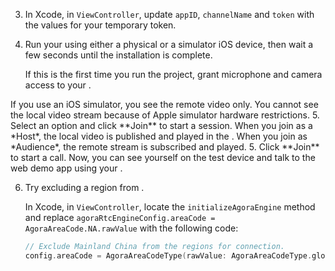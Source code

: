 3. In Xcode, in `ViewController`, update `appID`, `channelName` and `token` with the values for your temporary token.

4. Run your <Vpl k="CLIENT" /> using either a physical or a simulator iOS device, then wait a few seconds until the installation is complete.

    If this is the first time you run the project, grant microphone and camera access to your <Vpl k="CLIENT" />.
<PlatformWrapper platform="ios">
    If you use an iOS simulator, you see the remote video only. You cannot see the local video stream because of <Link to = "https://help.apple.com/simulator/mac/current/#/devb0244142d">Apple simulator hardware restrictions</Link>.
</PlatformWrapper>
<ProductWrapper notAllowed="video-calling">
5. Select an option and click **Join** to start a session. When you join as a *Host*, the local video is published and played in the <Vpl k="CLIENT" />. When you join as *Audience*, the remote stream is subscribed and played.
</ProductWrapper>

<ProductWrapper product="video-calling">
5. Click **Join** to start a call. Now, you can see yourself on the test device and talk to the web demo app using your <Vpl k="CLIENT" />.
</ProductWrapper>

6. Try excluding a region from <Vg k="AGORA_BACKEND" />.

    In Xcode, in `ViewController`, locate the `initializeAgoraEngine` method and replace `agoraRtcEngineConfig.areaCode = AgoraAreaCode.NA.rawValue` with the following code:
    ```swift
    // Exclude Mainland China from the regions for connection.
    config.areaCode = AgoraAreaCodeType(rawValue: AgoraAreaCodeType.global.rawValue ^ AgoraAreaCodeType.CN.rawValue)!
    ```
